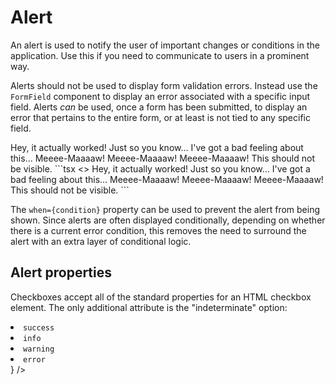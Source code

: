 
# Alert

An alert is used to notify the user of important changes or conditions in the application.
Use this if you need to communicate to users in a prominent way.

Alerts should not be used to display form validation errors. Instead use the `FormField`
component to display an error associated with a specific input field. Alerts *can* be used,
once a form has been submitted, to display an error that pertains to the entire form, or at
least is not tied to any specific field.

<DemoSection>
  <Stack gap="lg">
    <Alert severity="success">Hey, it actually worked!</Alert>
    <Alert severity="info">Just so you know...</Alert>
    <Alert severity="warning">I've got a bad feeling about this...</Alert>
    <Alert severity="error">Meeee-Maaaaw! Meeee-Maaaaw! Meeee-Maaaaw!</Alert>
    <Alert severity="success" when={false}>
      This should not be visible.
    </Alert>
  </Stack>
</DemoSection>
<SourceCode>
```tsx
<>
  <Alert severity="success">Hey, it actually worked!</Alert>
  <Alert severity="info">Just so you know...</Alert>
  <Alert severity="warning">I've got a bad feeling about this...</Alert>
  <Alert severity="error">Meeee-Maaaaw! Meeee-Maaaaw! Meeee-Maaaaw!</Alert>
  <Alert severity="success" when={false}>
    This should not be visible.
  </Alert>
</>
```
</SourceCode>

The `when={condition}` property can be used to prevent the alert from being shown. Since alerts are
often displayed conditionally, depending on whether there is a current error condition, this
removes the need to surround the alert with an extra layer of conditional logic.

## Alert properties

Checkboxes accept all of the standard properties for an HTML checkbox element. The only additional
attribute is the "indeterminate" option:

<PropsTable>
  <PropsItem
    name="severity"
    description="Indicates the severity (and thus, the color scheme) of the alert."
    type={
      <ul>
        <li><code>success</code></li>
        <li><code>info</code></li>
        <li><code>warning</code></li>
        <li><code>error</code></li>
      </ul>
    }
  />
  <PropsItem
    name="when"
    description="An optional property which can be used to conditionally hide the alert. If not present, the alert will always be shown."
    type="boolean"
  />
</PropsTable>
